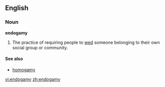==English==

===Noun===
'''endogamy'''
# The practice of requiring people to [[wed]] someone belonging to their own social group or community.

====See also====
*[[homogamy]]

[[vi:endogamy]]
[[zh:endogamy]]